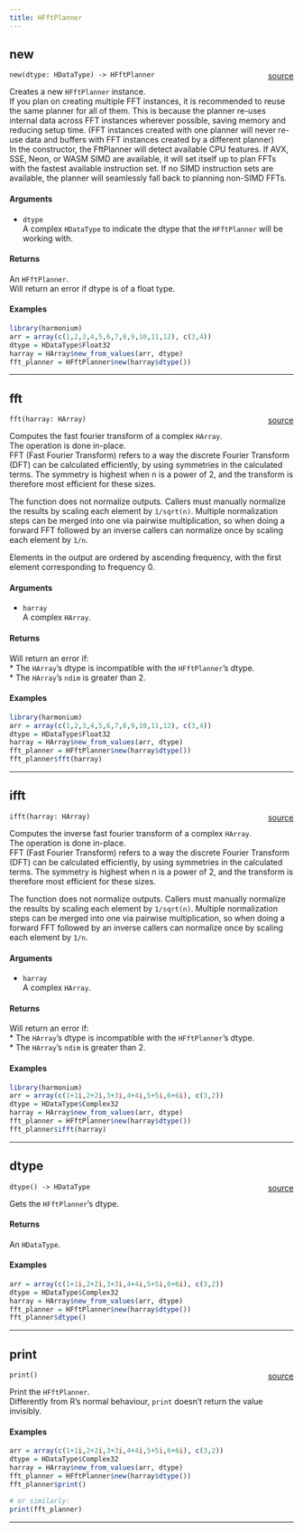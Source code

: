 ```yaml
---
title: HFftPlanner
---
```


## new

`new(dtype: HDataType) -> HFftPlanner` <span style="float: right;"> [source](https://github.com/daniellga/harmonium/tree/master/r-harmonium/src/rust/src/hfft.rs#L65) </span> \

Creates a new `HFftPlanner` instance. \
If you plan on creating multiple FFT instances, it is recommended to reuse the same planner for all of them. This is because the planner re-uses internal data
across FFT instances wherever possible, saving memory and reducing setup time. (FFT instances created with one planner will never re-use data and buffers with
FFT instances created by a different planner) \
In the constructor, the FftPlanner will detect available CPU features. If AVX, SSE, Neon, or WASM SIMD are available, it will set itself up to plan FFTs with
the fastest available instruction set. If no SIMD instruction sets are available, the planner will seamlessly fall back to planning non-SIMD FFTs. \

#### Arguments

* `dtype` \
A complex `HDataType` to indicate the dtype that the `HFftPlanner` will be working with. \

#### Returns

An `HFftPlanner`. \
Will return an error if dtype is of a float type. \

#### Examples

```r
library(harmonium)
arr = array(c(1,2,3,4,5,6,7,8,9,10,11,12), c(3,4))
dtype = HDataType$Float32
harray = HArray$new_from_values(arr, dtype)
fft_planner = HFftPlanner$new(harray$dtype())
```

_________

## fft

`fft(harray: HArray)` <span style="float: right;"> [source](https://github.com/daniellga/harmonium/tree/master/r-harmonium/src/rust/src/hfft.rs#L115) </span> \

Computes the fast fourier transform of a complex `HArray`. \
The operation is done in-place. \
FFT (Fast Fourier Transform) refers to a way the discrete Fourier Transform (DFT) can be calculated efficiently,
by using symmetries in the calculated terms. The symmetry is highest when n is a power of 2, and the transform
is therefore most efficient for these sizes. \

The function does not normalize outputs. Callers must manually normalize the results by scaling each element by
`1/sqrt(n)`. Multiple normalization steps can be merged into one via pairwise multiplication, so when doing
a forward FFT followed by an inverse callers can normalize once by scaling each element by `1/n`. \

Elements in the output are ordered by ascending frequency, with the first element corresponding to frequency 0. \

#### Arguments

* `harray` \
A complex `HArray`. \

#### Returns

Will return an error if: \
* The `HArray`'s dtype is incompatible with the `HFftPlanner`'s dtype. \
* The `HArray`'s `ndim` is greater than 2. \

#### Examples

```r
library(harmonium)
arr = array(c(1,2,3,4,5,6,7,8,9,10,11,12), c(3,4))
dtype = HDataType$Float32
harray = HArray$new_from_values(arr, dtype)
fft_planner = HFftPlanner$new(harray$dtype())
fft_planner$fft(harray)
```

_________

## ifft

`ifft(harray: HArray)` <span style="float: right;"> [source](https://github.com/daniellga/harmonium/tree/master/r-harmonium/src/rust/src/hfft.rs#L158) </span> \

Computes the inverse fast fourier transform of a complex `HArray`. \
The operation is done in-place. \
FFT (Fast Fourier Transform) refers to a way the discrete Fourier Transform (DFT) can be calculated efficiently,
by using symmetries in the calculated terms. The symmetry is highest when n is a power of 2, and the transform
is therefore most efficient for these sizes. \

The function does not normalize outputs. Callers must manually normalize the results by scaling each element by
`1/sqrt(n)`. Multiple normalization steps can be merged into one via pairwise multiplication, so when doing
a forward FFT followed by an inverse callers can normalize once by scaling each element by `1/n`. \

#### Arguments

* `harray` \
A complex `HArray`. \

#### Returns

Will return an error if: \
* The `HArray`'s dtype is incompatible with the `HFftPlanner`'s dtype. \
* The `HArray`'s `ndim` is greater than 2. \

#### Examples

```r
library(harmonium)
arr = array(c(1+1i,2+2i,3+3i,4+4i,5+5i,6+6i), c(3,2))
dtype = HDataType$Complex32
harray = HArray$new_from_values(arr, dtype)
fft_planner = HFftPlanner$new(harray$dtype())
fft_planner$ifft(harray)
```

_________

## dtype

`dtype() -> HDataType` <span style="float: right;"> [source](https://github.com/daniellga/harmonium/tree/master/r-harmonium/src/rust/src/hfft.rs#L185) </span> \

Gets the `HFftPlanner`'s dtype.

#### Returns

An `HDataType`.

#### Examples

```r
arr = array(c(1+1i,2+2i,3+3i,4+4i,5+5i,6+6i), c(3,2))
dtype = HDataType$Complex32
harray = HArray$new_from_values(arr, dtype)
fft_planner = HFftPlanner$new(harray$dtype())
fft_planner$dtype()
```

_________

## print

`print()` <span style="float: right;"> [source](https://github.com/daniellga/harmonium/tree/master/r-harmonium/src/rust/src/hfft.rs#L212) </span> \

Print the `HFftPlanner`. \
Differently from R's normal behaviour, `print` doesn't return the value invisibly. \

#### Examples

```r
arr = array(c(1+1i,2+2i,3+3i,4+4i,5+5i,6+6i), c(3,2))
dtype = HDataType$Complex32
harray = HArray$new_from_values(arr, dtype)
fft_planner = HFftPlanner$new(harray$dtype())
fft_planner$print()

# or similarly:
print(fft_planner)
```

_________
